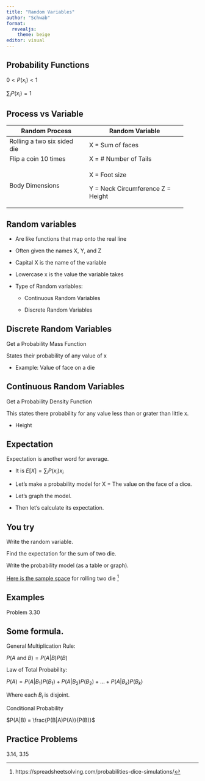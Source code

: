 ```yaml
---
title: "Random Variables"
author: "Schwab"
format: 
  revealjs:
    theme: beige
editor: visual
---
```


## Probability Functions

$0<P(x_i)<1$

$\sum_i P(x_i) = 1$

## Process vs Variable

+-----------------------------+-----------------------------------+
| Random Process              | Random Variable                   |
+=============================+===================================+
| Rolling a two six sided die | X = Sum of faces                  |
+-----------------------------+-----------------------------------+
| Flip a coin 10 times        | X = \# Number of Tails            |
+-----------------------------+-----------------------------------+
| Body Dimensions             | X = Foot size                     |
|                             |                                   |
|                             | Y = Neck Circumference Z = Height |
+-----------------------------+-----------------------------------+

## Random variables

::: incremental
-   Are like functions that map onto the real line

-   Often given the names X, Y, and Z

-   Capital X is the name of the variable

-   Lowercase x is the value the variable takes

-   Type of Random variables:

    -   Continuous Random Variables

    -   Discrete Random Variables
:::

## Discrete Random Variables

Get a Probability Mass Function

States their probability of any value of x

-   Example: Value of face on a die

## Continuous Random Variables

Get a Probability Density Function

This states there probability for any value less than or grater than little x.

-   Height

## Expectation

Expectation is another word for average.

::: incremental
-   It is $E[X] = \sum_i P(x_i) x_i$

-   Let's make a probability model for X = The value on the face of a dice.

-   Let's graph the model.

-   Then let's calculate its expectation.
:::

## You try

Write the random variable.

Find the expectation for the sum of two die.

Write the probability model (as a table or graph).

[Here is the sample space](https://spreadsheetsolving.com/wp-content/uploads/2013/06/techsmithwor6cb3.png) for rolling two die [^1]

[^1]: https://spreadsheetsolving.com/probabilities-dice-simulations/

## Examples

Problem 3.30

## Some formula. 

General Multiplication Rule:

$P(A \text{ and } B) = P(A|B)P(B)$

Law of Total Probability:

$P(A) = P(A|B_1)P(B_1)+P(A|B_2)P(B_2)+…+P(A|B_k)P(B_k)$

Where each $B_i$ is disjoint.

Conditional Probability

$P(A|B) = \frac{P(B|A)P(A)}{P(B)}$

## Practice Problems

3.14, 3.15

